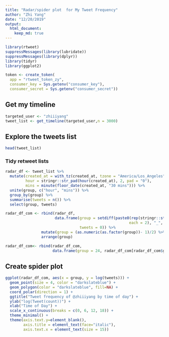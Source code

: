 ```yaml
---
title: "Radar/spider plot  for My Tweet Frequency"
author: "Zhi Yang"
date: "12/20/2019"
output: 
  html_document:
    keep_md: true
---
```

  
```r
library(rtweet)
suppressMessages(library(lubridate))
suppressMessages(library(dplyr))
library(tidyr)
library(ggplot2)
```


```r
token <- create_token(
  app = "rtweet_token_zy",
  consumer_key = Sys.getenv("consumer_key"),
  consumer_secret = Sys.getenv("consumer_secret"))
```


## Get my timeline
```r
targeted_user <- "zhiiiyang"
tweet_list <- get_timeline(targeted_user,n = 3000)
```

## Explore the tweets list 
```r
head(tweet_list)
```

### Tidy retweet lists
```r
radar_df <- tweet_list %>%
  mutate(created_at = with_tz(created_at, tzone = "America/Los_Angeles"), 
         hour = stringr::str_pad(hour(created_at), 2, pad = "0"),
         mins = minute(floor_date(created_at, "30 mins"))) %>% 
  unite(group, c("hour", "mins")) %>% 
  group_by(group) %>%
  summarise(tweets = n()) %>%
  select(group, tweets)

radar_df_com <- rbind(radar_df, 
                      data.frame(group = setdiff(paste0(rep(stringr::str_pad(0:23, 2, pad="0"), 
                                                       each = 2), "_", c(0,30)), radar_df$group),
                                 tweets = 0)) %>%
                mutate(group = (as.numeric(as.factor(group))- 1)/2) %>%
                arrange(group)

radar_df_com<- rbind(radar_df_com, 
                     data.frame(group = 24, radar_df_com[radar_df_com$group==0, "tweets"]))

```

## Create spider plot 
```r
ggplot(radar_df_com, aes(x = group, y = log(tweets))) +
  geom_point(size = 4, color = "darkslateblue") +
  geom_polygon(color = "darkslateblue", fill=NA) + 
  coord_polar(direction = 1) +
  ggtitle("Tweet frequency of @zhiiiyang by time of day") +
  ylab("log(Tweet(count))") +
  xlab("Time of Day") +
  scale_x_continuous(breaks = c(0, 6, 12, 18)) + 
  theme_minimal() +
  theme(axis.text.y=element_blank(),
        axis.title = element_text(face="italic"),
        axis.text.x = element_text(size = 15)) 
```